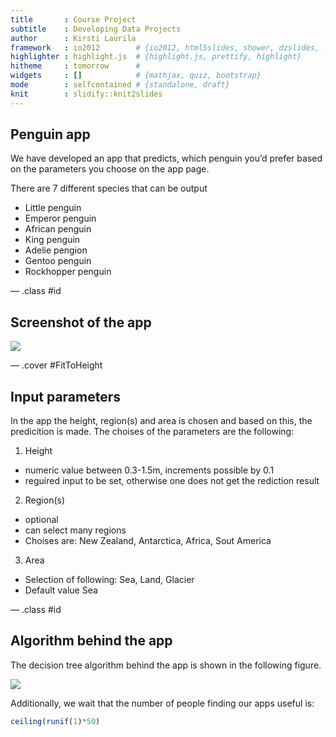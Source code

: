 ```yaml
---
title       : Course Project
subtitle    : Developing Data Projects
author      : Kirsti Laurila
framework   : io2012        # {io2012, html5slides, shower, dzslides, ...}
highlighter : highlight.js  # {highlight.js, prettify, highlight}
hitheme     : tomorrow      # 
widgets     : []            # {mathjax, quiz, bootstrap}
mode        : selfcontained # {standalone, draft}
knit        : slidify::knit2slides
---
```



## Penguin app

We have developed an app that predicts, which penguin you'd prefer based on the parameters you choose on the app page. 


There are 7 different species that can be output 

* Little penguin
* Emperor penguin
* African penguin
* King penguin
* Adelie pengion
* Gentoo penguin
* Rockhopper penguin


--- .class #id 

## Screenshot of the app

<img style="float:middle" src="assets/img/printscreen.png" />

--- .cover #FitToHeight


## Input parameters

In the app the height, region(s) and area is chosen and based on this, the predicition is made. The choises of the parameters are the following: 

1. Height
  * numeric value between 0.3-1.5m, increments possible by 0.1
  * reguired input to be set, otherwise one does not get the rediction result
2. Region(s)
  * optional
  * can select many regions
  * Choises are: New Zealand, Antarctica, Africa, Sout America
3. Area
  * Selection of following: Sea, Land, Glacier
  * Default value Sea

---  .class #id 

## Algorithm behind the app

The decision tree algorithm behind the app is shown in the following figure.

<img style="float:middle" src="assets/img/tree.png" />

Additionally, we wait that the number of people finding our apps useful is: 

```r
ceiling(runif(1)*50)
```

